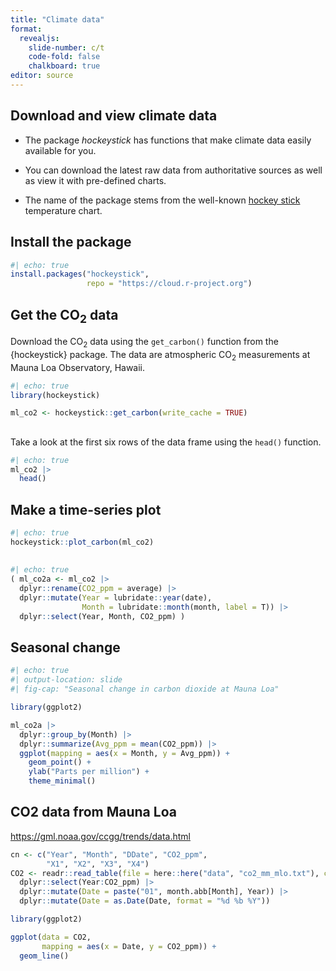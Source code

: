 ```yaml
---
title: "Climate data"
format: 
  revealjs:
    slide-number: c/t
    code-fold: false
    chalkboard: true
editor: source
---
```


## Download and view climate data

* The package _hockeystick_ has functions that make climate data easily available for you. 

* You can download the latest raw data from authoritative sources as well as view it with pre-defined charts.

* The name of the package stems from the well-known [hockey stick](https://en.wikipedia.org/wiki/Hockey_stick_graph) temperature chart.

## Install the package

```r
#| echo: true
install.packages("hockeystick",
                 repo = "https://cloud.r-project.org")
```

## Get the CO~2~ data

Download the CO~2~ data using the `get_carbon()` function from the {hockeystick} package. The data are atmospheric CO~2~ measurements at Mauna Loa Observatory, Hawaii.

```r
#| echo: true
library(hockeystick)

ml_co2 <- hockeystick::get_carbon(write_cache = TRUE)
```

##

Take a look at the first six rows of the data frame using the `head()` function.

```r
#| echo: true
ml_co2 |>
  head()
```

## Make a time-series plot

```r
#| echo: true
hockeystick::plot_carbon(ml_co2)
```

## 
```r
#| echo: true
( ml_co2a <- ml_co2 |>
  dplyr::rename(CO2_ppm = average) |>
  dplyr::mutate(Year = lubridate::year(date),
                Month = lubridate::month(month, label = T)) |>
  dplyr::select(Year, Month, CO2_ppm) )
```

## Seasonal change

```r
#| echo: true
#| output-location: slide 
#| fig-cap: "Seasonal change in carbon dioxide at Mauna Loa"

library(ggplot2)

ml_co2a |>
  dplyr::group_by(Month) |>
  dplyr::summarize(Avg_ppm = mean(CO2_ppm)) |>
  ggplot(mapping = aes(x = Month, y = Avg_ppm)) +
    geom_point() +
    ylab("Parts per million") +
    theme_minimal()
```

## CO2 data from Mauna Loa

<https://gml.noaa.gov/ccgg/trends/data.html>

```r
cn <- c("Year", "Month", "DDate", "CO2_ppm",
        "X1", "X2", "X3", "X4")
CO2 <- readr::read_table(file = here::here("data", "co2_mm_mlo.txt"), col_names = cn) |>
  dplyr::select(Year:CO2_ppm) |>
  dplyr::mutate(Date = paste("01", month.abb[Month], Year)) |>
  dplyr::mutate(Date = as.Date(Date, format = "%d %b %Y"))
```

```r
library(ggplot2)

ggplot(data = CO2,
       mapping = aes(x = Date, y = CO2_ppm)) +
  geom_line()
```



